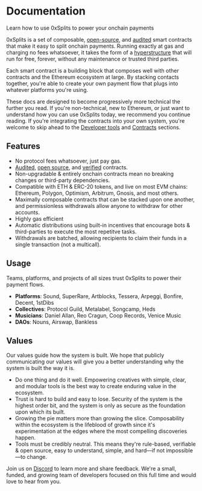 # Documentation

<div className="mt-2 text-xl text-gray-500">
  Learn how to use 0xSplits to power your onchain payments
</div>

0xSplits is a set of composable,
[open-source](https://etherscan.io/address/0x2ed6c4b5da6378c7897ac67ba9e43102feb694ee#code),
and
[audited](https://github.com/0xSplits/splits-contracts/blob/main/audit/0xSplits_A-1.pdf)
smart contracts that make it easy to split onchain payments. Running exactly at
gas and charging no fees whatsoever, it takes the form of a
[hyperstructure](https://jacob.energy/hyperstructures.html) that will run for
free, forever, without any maintenance or trusted third parties.

Each smart contract is a building block that composes well with other contracts
and the Ethereum ecosystem at large. By stacking contacts together, you're able
to create your own payment flow that plugs into whatever platforms you're using.

These docs are designed to become progressively more technical the further you
read. If you're non-technical, new to Ethereum, or just want to understand how
you can use 0xSplits today, we recommend you continue reading. If you're
integrating the contracts into your own system, you're welcome to skip ahead to
the [Developer tools](/dev) and [Contracts](/contracts) sections.

## Features

- No protocol fees whatsoever, just pay gas.
- [Audited](https://github.com/0xSplits/splits-contracts/blob/main/audit/0xSplits_A-1.pdf),
  [open source](https://github.com/0xSplits/splits-contracts), and
  [verified](https://etherscan.io/address/0x2ed6c4b5da6378c7897ac67ba9e43102feb694ee#code)
  contracts.
- Non-upgradable & entirely onchain contracts mean no breaking changes or
  third-party dependencies.
- Compatible with ETH & ERC-20 tokens, and live on most EVM chains: Ethereum,
  Polygon, Optimism, Arbitrum, Gnosis, and most others.
- Maximally composable contracts that can be stacked upon one another, and
  permissionless withdrawals allow anyone to withdraw for other accounts.
- Highly gas efficient
- Automatic distributions using built-in incentives that encourage bots &
  third-parties to execute the most repetitve tasks.
- Withdrawals are batched, allowing recipients to claim their funds in a single
  transaction (not a multicall).

## Usage

Teams, platforms, and projects of all sizes trust 0xSplits to power their
payment flows.

- **Platforms**: Sound, SuperRare, Artblocks, Tessera, Arpeggi, Bonfire, Decent,
  1stDibs
- **Collectives**: Protocol Guild, Metalabel, Songcamp, Heds
- **Musicians**: Daniel Allan, Reo Cragun, Coop Records, Venice Music
- **DAOs**: Nouns, Airswap, Bankless

## Values

Our values guide how the system is built. We hope that publicly communicating
our values will give you a better understanding why the system is built the way
it is.

- Do one thing and do it well. Empowering creatives with simple, clear, and
  modular tools is the best way to create enduring value in the ecosystem.
- Trust is hard to build and easy to lose. Security of the system is the highest
  order bit, and the system is only as secure as the foundation upon which its
  built.
- Growing the pie matters more than growing the slice. Composability within the
  ecosystem is the lifeblood of growth since it's experimentation at the edges
  where the most compelling discoveries happen.
- Tools must be credibly neutral. This means they're rule-based, verifiable &
  open source, easy to understand, simple, and hard—if not impossible—to change.

Join us on [Discord](https://chat.0xsplits.xyz/) to learn more and share
feedback. We're a small, funded, and growing team of developers focused on this
full time and would love to hear from you.
